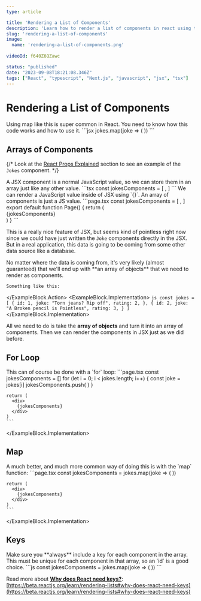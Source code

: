 ```yaml
---
type: article

title: 'Rendering a List of Components'
description: 'Learn how to render a list of components in react using the map function.'
slug: 'rendering-a-list-of-components'
image: 
  name: 'rendering-a-list-of-components.png'
  
videoId: f640Z6QZawc

status: "published"
date: "2023-09-08T18:21:08.346Z"
tags: ["React", "typescript", "Next.js", "javascript", "jsx", "tsx"]
---
```



<YouTube videoId="f640Z6QZawc" />

# Rendering a List of Components

<ExampleBlock columns={1}>
  <ExampleBlock.Action>
    Using map like this is super common in React. You need to know how this code works and how to use it.
  </ExampleBlock.Action>
  <ExampleBlock.Implementation>
    ```jsx
    jokes.map(joke => (
      <Joke key={joke.id} joke={joke.joke} rating={joke.rating} />
    ))
    ```
  </ExampleBlock.Implementation>
</ExampleBlock>


## Arrays of Components

{/* Look at the [React Props Explained](/react-props-explained) section to see an example of the `Jokes` component. */}

<ExampleBlock>
  <ExampleBlock.Action>
    A JSX component is a normal JavaScript value, so we can store them in an array just like any other value.
  </ExampleBlock.Action>
  <ExampleBlock.Implementation>
    ```tsx
    const jokesComponents = [
      <Joke joke={"Torn jeans? Rip off"} rating={2} />,
      <Joke joke={"A Broken pencil is Pointless"} rating={3} />
    ]
    ```
  </ExampleBlock.Implementation>
</ExampleBlock>


<ExampleBlock>
  <ExampleBlock.Action>
    We can render a JavaScript value inside of JSX using `{}`. An array of components is just a JS value.
  </ExampleBlock.Action>
  <ExampleBlock.Implementation>
    ```page.tsx
    const jokesComponents = [
      <Joke joke={"Torn jeans? Rip off"} rating={2} />,
      <Joke joke={"A Broken pencil is Pointless"} rating={3} />
    ]
    export default function Page() {
      return (
        <div>
          {jokesComponents}
        </div>
      )
    }
    ```
  </ExampleBlock.Implementation>
</ExampleBlock>


This is a really nice feature of JSX, but seems kind of pointless right now since we could have just written the `Joke` components directly in the JSX. But in a real application, this data is going to be coming from some other data source like a database. 

<ExampleBlock>
  <ExampleBlock.Action>
    No matter where the data is coming from, it's very likely (almost guaranteed) that we'll end up with **an array of objects** that we need to render as components.

    Something like this:
  </ExampleBlock.Action>
  <ExampleBlock.Implementation>
    ```js
    const jokes = [
      {
        id: 1,
        joke: "Torn jeans? Rip off",
        rating: 2,
      },
      {
        id: 2,
        joke: "A Broken pencil is Pointless",
        rating: 3,
      }
    ]
    ```
  </ExampleBlock.Implementation>
</ExampleBlock>

All we need to do is take the **array of objects** and turn it into an array of components. Then we can render the components in JSX just as we did before. 

## For Loop


<ExampleBlock columns={2}>
  <ExampleBlock.Action>
    This can of course be done with a `for` loop:
  </ExampleBlock.Action>
  <ExampleBlock.Implementation>
    ```page.tsx
    const jokesComponents = []
    for (let i = 0; i < jokes.length; i++) {
      const joke = jokes[i]
      jokesComponents.push(
        <Joke joke={joke.joke} rating={joke.rating} />
      )
    }

    return (
      <div>
        {jokesComponents}
      </div>
    )
    ```
  </ExampleBlock.Implementation>
</ExampleBlock>


## Map

<ExampleBlock columns={2}>
  <ExampleBlock.Action>
    A much better, and much more common way of doing this is with the `map` function:
  </ExampleBlock.Action>
  <ExampleBlock.Implementation>
    ```page.tsx
    const jokesComponents = jokes.map(joke => (
      <Joke joke={joke.joke} rating={joke.rating} />
    ))

    return (
      <div>
        {jokesComponents}
      </div>
    )
    ```
  </ExampleBlock.Implementation>
</ExampleBlock>

## Keys

<ExampleBlock columns={2}>
  <ExampleBlock.Action>
    Make sure you **always** include a key for each component in the array. This must be unique for each component in that array, so an `id` is a good choice.
  </ExampleBlock.Action>
  <ExampleBlock.Implementation>
    ```js
    const jokesComponents = jokes.map(joke => (
      <Joke 
        key={joke.id} 
        joke={joke.joke} 
        rating={joke.rating} 
        />
    ))
    ```
  </ExampleBlock.Implementation>
</ExampleBlock>


Read more about [**Why does React need keys?**](https://beta.reactjs.org/learn/rendering-lists#why-does-react-need-keys): [https://beta.reactjs.org/learn/rendering-lists#why-does-react-need-keys](https://beta.reactjs.org/learn/rendering-lists#why-does-react-need-keys)
